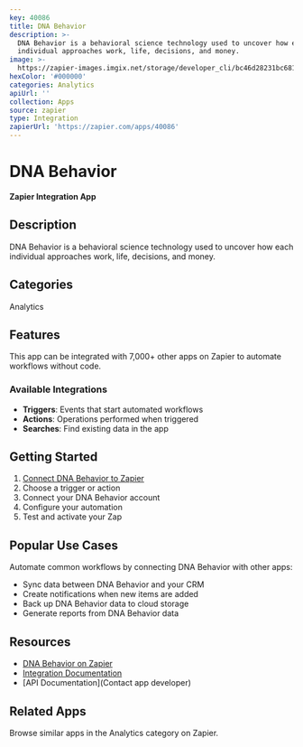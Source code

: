 ```yaml
---
key: 40086
title: DNA Behavior
description: >-
  DNA Behavior is a behavioral science technology used to uncover how each
  individual approaches work, life, decisions, and money.
image: >-
  https://zapier-images.imgix.net/storage/developer_cli/bc46d28231bc68104b78a7ab88058bc3.png?auto=format%2Ccompress&ixlib=python-3.0.0&q=50
hexColor: '#000000'
categories: Analytics
apiUrl: ''
collection: Apps
source: zapier
type: Integration
zapierUrl: 'https://zapier.com/apps/40086'
---
```

# DNA Behavior

**Zapier Integration App**

## Description

DNA Behavior is a behavioral science technology used to uncover how each individual approaches work, life, decisions, and money.

## Categories

Analytics

## Features

This app can be integrated with 7,000+ other apps on Zapier to automate workflows without code.

### Available Integrations

- **Triggers**: Events that start automated workflows
- **Actions**: Operations performed when triggered
- **Searches**: Find existing data in the app

## Getting Started

1. [Connect DNA Behavior to Zapier](https://zapier.com/apps/40086)
2. Choose a trigger or action
3. Connect your DNA Behavior account
4. Configure your automation
5. Test and activate your Zap

## Popular Use Cases

Automate common workflows by connecting DNA Behavior with other apps:

- Sync data between DNA Behavior and your CRM
- Create notifications when new items are added
- Back up DNA Behavior data to cloud storage
- Generate reports from DNA Behavior data

## Resources

- [DNA Behavior on Zapier](https://zapier.com/apps/40086)
- [Integration Documentation](https://zapier.com/apps/40086/integrations)
- [API Documentation](Contact app developer)

## Related Apps

Browse similar apps in the Analytics category on Zapier.
